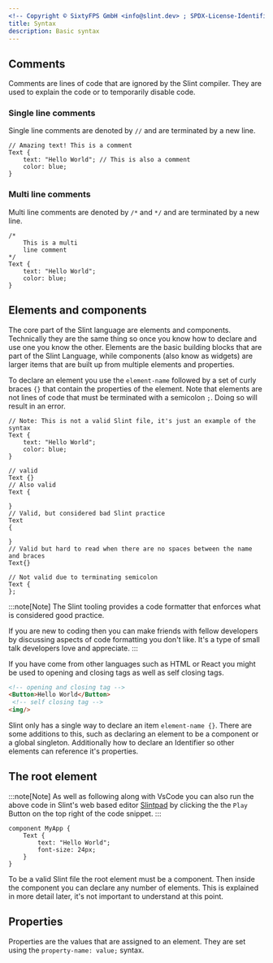 ```yaml
---
<!-- Copyright © SixtyFPS GmbH <info@slint.dev> ; SPDX-License-Identifier: MIT -->
title: Syntax
description: Basic syntax
---
```


## Comments

Comments are lines of code that are ignored by the Slint compiler. They are used to explain the code or
to temporarily disable code. 

### Single line comments

Single line comments are denoted by `//` and are terminated by a new line.

```slint title="Single line comments"
// Amazing text! This is a comment
Text {
    text: "Hello World"; // This is also a comment
    color: blue;
}
```

### Multi line comments

Multi line comments are denoted by `/*` and `*/` and are terminated by a new line.

```slint title="Multi line comments"
/*
    This is a multi 
    line comment
*/
Text {
    text: "Hello World";
    color: blue;
}
```


## Elements and components

The core part of the Slint language are elements and components. Technically they are the same thing
so once you know how to declare and use one you know the other. Elements are the basic building blocks
that are part of the Slint Language, while components (also know as widgets) are larger items that
are built up from multiple elements and properties.

To declare an element you use the `element-name` followed by a set of curly braces `{}` that contain
the properties of the element. Note that elements are not lines of code that must be terminated with a
semicolon `;`. Doing so will result in an error.

```slint title="A Slint Text element with properties" "};"
// Note: This is not a valid Slint file, it's just an example of the syntax
Text {
    text: "Hello World";
    color: blue;
}

// valid
Text {}
// Also valid
Text {

}
// Valid, but considered bad Slint practice
Text
{

}
// Valid but hard to read when there are no spaces between the name and braces
Text{}

// Not valid due to terminating semicolon
Text {
};
```

:::note[Note]
The Slint tooling provides a code formatter that enforces what is considered good practice.

If you are new to coding then you can make friends with fellow developers by discussing aspects of
code formatting you don't like. It's a type of small talk developers love and appreciate.
:::

If you have come from other languages such as HTML or React you might be used to opening and closing tags as well
as self closing tags.

```html title="HTML"
<!-- opening and closing tag -->
<Button>Hello World</Button> 
 <!-- self closing tag -->
<img/>
```

Slint only has a single way to declare an item `element-name {}`. There are some additions to this, such
as declaring an element to be a component or a global singleton. Additionally how to declare an Identifier
so other elements can reference it's properties. 

## The root element
:::note[Note]
As well as following along with VsCode you can also run the above code in Slint's web
based editor [Slintpad](https://slintpad.com) by clicking the the `Play` Button
on the top right of the code snippet.
:::

```slint title="The root element" playground
component MyApp {
    Text {
        text: "Hello World";
        font-size: 24px;
    }
}
```

To be a valid Slint file the root element must be a component. Then inside the component you can declare
any number of elements. This is explained in more detail later, it's not important to understand at this point.

## Properties

Properties are the values that are assigned to an element. They are set using the `property-name: value;` syntax.




